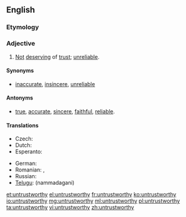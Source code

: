 ==English==

===Etymology===
{{prefix|un|trustworthy}}

===Adjective===
{{en-adj}}

# [[not|Not]] [[deserve|deserving]] of [[trust]]; [[unreliable]].

====Synonyms====
* {{sense|not deserving of trust, unreliable}} [[inaccurate]], [[insincere]], [[unreliable]]

====Antonyms====
* {{sense|not deserving of trust, unreliable}} [[true]], [[accurate]], [[sincere]], [[faithful]], [[reliable]].

====Translations====
{{trans-top|not deserving of trust; unreliable}}
* Czech: {{t-|cs|nedůvěryhodný|m}}
* Dutch: {{t+|nl|onbetrouwbaar}}
* Esperanto: {{t-|eo|malfidinda}}
{{trans-mid}}
* German: {{t-|de|unzuverlässig}}
* Romanian: {{t+|ro|îndoielnic}}, {{t-|ro|nesigur}}
* Russian: {{t+|ru|прощелыга|sc=Cyrl}}
* [[Telugu]]: {{t-|te|నమ్మదగని}} (nammadagani)
{{trans-bottom}}

[[et:untrustworthy]]
[[el:untrustworthy]]
[[fr:untrustworthy]]
[[ko:untrustworthy]]
[[io:untrustworthy]]
[[mg:untrustworthy]]
[[ml:untrustworthy]]
[[pl:untrustworthy]]
[[ta:untrustworthy]]
[[vi:untrustworthy]]
[[zh:untrustworthy]]